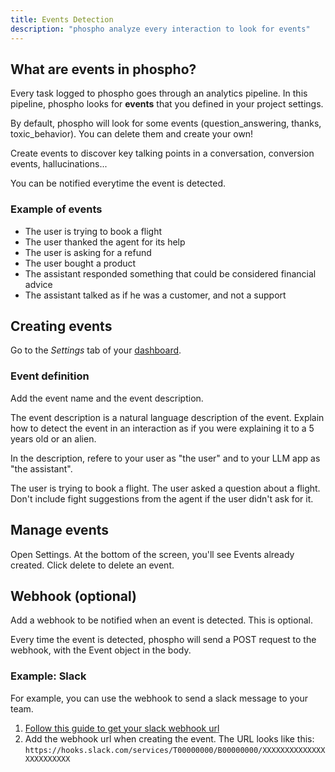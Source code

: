 ```yaml
---
title: Events Detection
description: "phospho analyze every interaction to look for events"
---
```


## What are events in phospho?

Every task logged to phospho goes through an analytics pipeline. In this pipeline, phospho looks for **events** that you defined in your project settings.

By default, phospho will look for some events (question_answering, thanks, toxic_behavior). You can delete them and create your own!

Create events to discover key talking points in a conversation, conversion events, hallucinations...

You can be notified everytime the event is detected.

### Example of events

- The user is trying to book a flight
- The user thanked the agent for its help
- The user is asking for a refund
- The user bought a product
- The assistant responded something that could be considered financial advice
- The assistant talked as if he was a customer, and not a support

## Creating events

Go to the _Settings_ tab of your [dashboard](https://platform.phospho.ai/).

### Event definition

Add the event name and the event description.

The event description is a natural language description of the event. Explain how to detect the event in an interaction as if you were explaining it to a 5 years old or an alien.

In the description, refere to your user as "the user" and to your LLM app as "the assistant".

<Card title="Example of an event description">
  The user is trying to book a flight. The user asked a question about a flight.
  Don't include fight suggestions from the agent if the user didn't ask for it.
</Card>

## Manage events

Open Settings. At the bottom of the screen, you'll see Events already created. Click delete to delete an event.

## Webhook (optional)

Add a webhook to be notified when an event is detected. This is optional.

Every time the event is detected, phospho will send a POST request to the webhook, with the Event object in the body.

### Example: Slack

For example, you can use the webhook to send a slack message to your team.

1. [Follow this guide to get your slack webhook url](https://api.slack.com/messaging/webhooks)
2. Add the webhook url when creating the event. The URL looks like this: `https://hooks.slack.com/services/T00000000/B00000000/XXXXXXXXXXXXXXXXXXXXXXXX`
